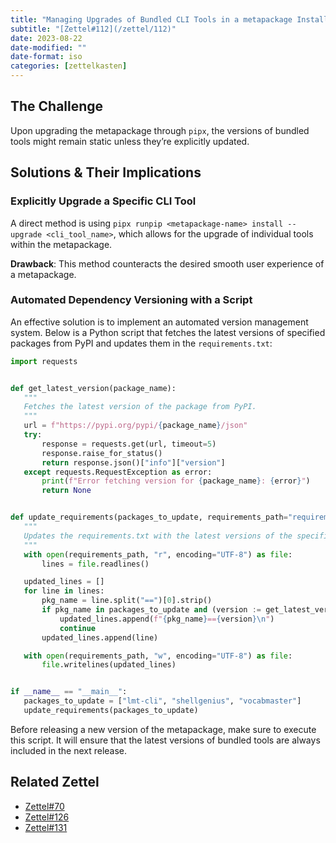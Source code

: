 ```yaml
---
title: "Managing Upgrades of Bundled CLI Tools in a metapackage Installed via `pipx`"
subtitle: "[Zettel#112](/zettel/112)"
date: 2023-08-22
date-modified: ""
date-format: iso
categories: [zettelkasten]
---
```

## The Challenge

Upon upgrading the metapackage through `pipx`, the versions of bundled tools might remain static unless they're explicitly updated.

## Solutions & Their Implications

### Explicitly Upgrade a Specific CLI Tool

A direct method is using `pipx runpip <metapackage-name> install --upgrade <cli_tool_name>`, which allows for the upgrade of individual tools within the metapackage.

**Drawback**: This method counteracts the desired smooth user experience of a metapackage.

### Automated Dependency Versioning with a Script

An effective solution is to implement an automated version management system. Below is a Python script that fetches the latest versions of specified packages from PyPI and updates them in the `requirements.txt`:

```python
import requests


def get_latest_version(package_name):
   """
   Fetches the latest version of the package from PyPI.
   """
   url = f"https://pypi.org/pypi/{package_name}/json"
   try:
       response = requests.get(url, timeout=5)
       response.raise_for_status()
       return response.json()["info"]["version"]
   except requests.RequestException as error:
       print(f"Error fetching version for {package_name}: {error}")
       return None


def update_requirements(packages_to_update, requirements_path="requirements.txt"):
   """
   Updates the requirements.txt with the latest versions of the specified packages.
   """
   with open(requirements_path, "r", encoding="UTF-8") as file:
       lines = file.readlines()

   updated_lines = []
   for line in lines:
       pkg_name = line.split("==")[0].strip()
       if pkg_name in packages_to_update and (version := get_latest_version(pkg_name)):
           updated_lines.append(f"{pkg_name}=={version}\n")
           continue
       updated_lines.append(line)

   with open(requirements_path, "w", encoding="UTF-8") as file:
       file.writelines(updated_lines)


if __name__ == "__main__":
   packages_to_update = ["lmt-cli", "shellgenius", "vocabmaster"]
   update_requirements(packages_to_update)
```

Before releasing a new version of the metapackage, make sure to execute this script. It will ensure that the latest versions of bundled tools are always included in the next release.

## Related Zettel

* [Zettel#70](/zettel/70)
* [Zettel#126](/zettel/126)
* [Zettel#131](/zettel/131)
